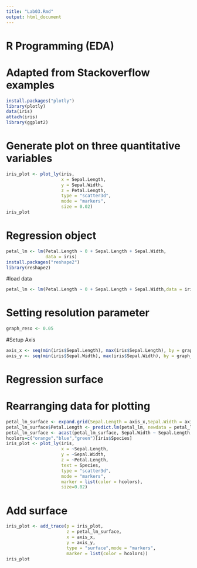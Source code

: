 ```yaml
---
title: "Lab03.Rmd"
output: html_document
---
```


# R Programming (EDA)
# Adapted from Stackoverflow examples
```r
install.packages("plotly")
library(plotly)
data(iris)
attach(iris)
library(ggplot2)
```

# Generate plot on three quantitative variables
```r
iris_plot <- plot_ly(iris, 
                     x = Sepal.Length, 
                     y = Sepal.Width, 
                     z = Petal.Length, 
                     type = "scatter3d", 
                     mode = "markers",
                     size = 0.02)
iris_plot
```


# Regression object

```r
petal_lm <- lm(Petal.Length ~ 0 + Sepal.Length + Sepal.Width, 
               data = iris)
install.packages("reshape2")
library(reshape2)
```


#load data

```r
petal_lm <- lm(Petal.Length ~ 0 + Sepal.Length + Sepal.Width,data = iris)

```

# Setting resolution parameter
```r
graph_reso <- 0.05

```

#Setup Axis
```r
axis_x <- seq(min(iris$Sepal.Length), max(iris$Sepal.Length), by = graph_reso)
axis_y <- seq(min(iris$Sepal.Width), max(iris$Sepal.Width), by = graph_reso)
```


# Regression surface
# Rearranging data for plotting
```r
petal_lm_surface <- expand.grid(Sepal.Length = axis_x,Sepal.Width = axis_y,KEEP.OUT.ATTRS = F)
petal_lm_surface$Petal.Length <- predict.lm(petal_lm, newdata = petal_lm_surface)
petal_lm_surface <- acast(petal_lm_surface, Sepal.Width ~ Sepal.Length, value.var = "Petal.Length") 
hcolors=c("orange","blue","green")[iris$Species]
iris_plot <- plot_ly(iris, 
                     x = ~Sepal.Length, 
                     y = ~Sepal.Width, 
                     z = ~Petal.Length,
                     text = Species, 
                     type = "scatter3d", 
                     mode = "markers",
                     marker = list(color = hcolors),
                     size=0.02)
```

# Add surface
```r
iris_plot <- add_trace(p = iris_plot,
                       z = petal_lm_surface,
                       x = axis_x,
                       y = axis_y,
                       type = "surface",mode = "markers",
                       marker = list(color = hcolors))
iris_plot

```

